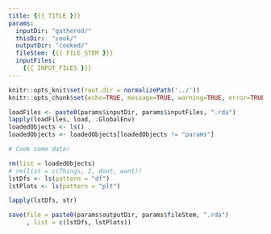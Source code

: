 ```yaml
---
title: {{{ TITLE }}}
params: 
  inputDir: "gathered/"
  thisDir:  "cook/"
  outputDir: "cooked/"
  fileStem: {{{ FILE_STEM }}}
  inputFiles: 
    {{{ INPUT_FILES }}}
---
```


```r
knitr::opts_knit$set(root.dir = normalizePath('../'))
knitr::opts_chunk$set(echo=TRUE, message=TRUE, warning=TRUE, error=TRUE)
```

```r
loadFiles <- paste0(params$inputDir, params$inputFiles, ".rda")
lapply(loadFiles, load, .GlobalEnv)
loadedObjects <- ls()
loadedObjects <- loadedObjects[loadedObjects != "params"]
```

```r
# Cook some data!
```

```r
rm(list = loadedObjects)
# rm(list = c(Things, I, dont, want))
lstDfs <- ls(pattern = "df")
lstPlots <- ls(pattern = "plt")
```

```r
lapply(lstDfs, str)
```

```r
save(file = paste0(params$outputDir, params$fileStem, ".rda")
     , list = c(lstDfs, lstPlots))
```

